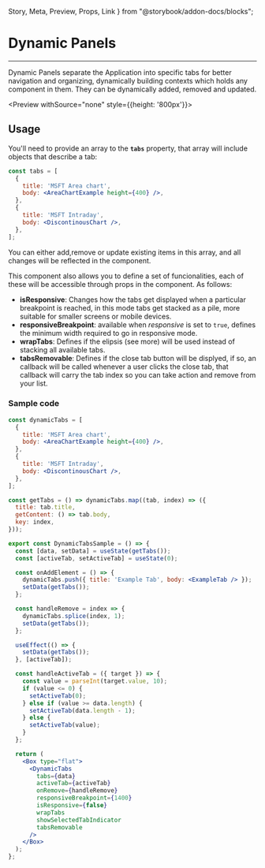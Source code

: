   Story,
  Meta,
  Preview,
  Props,
  Link
} from "@storybook/addon-docs/blocks";

<Meta title="components/Layout" component={DynamicTabs} />

# Dynamic Panels

<hr />

Dynamic Panels separate the Application into specific tabs for better navigation and organizing,
dynamically building contexts which holds any component in them. They can be dynamically added, removed and updated.

<Preview withSource="none" style={{height: '800px'}}>
  <Story name="Dynamic Panel">
    <DynamicTabsSample />
  </Story>
</Preview>

## Usage

You'll need to provide an array to the **`tabs`** property, that array will include objects that describe
a tab:

``` jsx
const tabs = [
  {
    title: 'MSFT Area chart',
    body: <AreaChartExample height={400} />,
  },
  {
    title: 'MSFT Intraday',
    body: <DiscontinousChart />,
  },
];
```

You can either add,remove or update existing items in this array, and all changes will be reflected
in the component.

This component also allows you to define a set of funcionalities, each of these will be accessible
through props in the component. As follows:

- **isResponsive**: Changes how the tabs get displayed when a particular breakpoint is reached,
in this mode tabs get stacked as a pile, more suitable for smaller screens or mobile devices.
- **responsiveBreakpoint**: available when *responsive* is set to `true`,
defines the minimum width required to go in responsive mode.
- **wrapTabs**: Defines if the elipsis (see more) will be used instead of stacking all available tabs.
- **tabsRemovable**: Defines if the close tab button will be displyed, if so, an callback will be called
whenever a user clicks the close tab, that callback will carry the tab index so you can take action and remove
from your list.

### Sample code

```jsx
const dynamicTabs = [
  {
    title: 'MSFT Area chart',
    body: <AreaChartExample height={400} />,
  },
  {
    title: 'MSFT Intraday',
    body: <DiscontinousChart />,
  },
];

const getTabs = () => dynamicTabs.map((tab, index) => ({
  title: tab.title,
  getContent: () => tab.body,
  key: index,
}));

export const DynamicTabsSample = () => {
  const [data, setData] = useState(getTabs());
  const [activeTab, setActiveTab] = useState(0);

  const onAddElement = () => {
    dynamicTabs.push({ title: 'Example Tab', body: <ExampleTab /> });
    setData(getTabs());
  };

  const handleRemove = index => {
    dynamicTabs.splice(index, 1);
    setData(getTabs());
  };

  useEffect(() => {
    setData(getTabs());
  }, [activeTab]);

  const handleActiveTab = ({ target }) => {
    const value = parseInt(target.value, 10);
    if (value <= 0) {
      setActiveTab(0);
    } else if (value >= data.length) {
      setActiveTab(data.length - 1);
    } else {
      setActiveTab(value);
    }
  };

  return (
    <Box type="flat">
      <DynamicTabs
        tabs={data}
        activeTab={activeTab}
        onRemove={handleRemove}
        responsiveBreakpoint={1400}
        isResponsive={false}
        wrapTabs
        showSelectedTabIndicator
        tabsRemovable
      />
    </Box>
  );
};
```



<Props of={DynamicTabs} />

